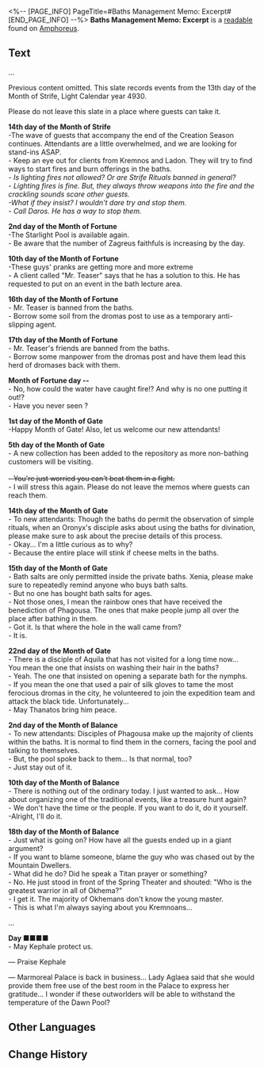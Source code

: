 <%-- [PAGE_INFO]
PageTitle=#Baths Management Memo: Excerpt#
[END_PAGE_INFO] --%>
{{Readable Infobox
|id           = 472
|partIds      = 190783
|title        = 
|image        = Item Baths Management Memo- Excerpt.png
|world        = Amphoreus
|parts        = 1
|author       = <!--to be added-->
|description  = Public memos written by bath staff. The majority are records of incidents caused by followers of different faiths in the baths.
|part1        = Baths Management Memo: Excerpt
|source1      = {{cx|Source missing}}
|characters   = 
|factions     = 
}}
'''Baths Management Memo: Excerpt''' is a [[readable]] found on [[Amphoreus]].
<!--
==Location==
{{Map Embed|<map name>|<marker id>}}
-->
==Text==
...

Previous content omitted. This slate records events from the 13th day of the Month of Strife, Light Calendar year 4930.

Please do not leave this slate in a place where guests can take it.

'''14th day of the Month of Strife'''<br />-The wave of guests that accompany the end of the Creation Season continues. Attendants are a little overwhelmed, and we are looking for stand-ins ASAP.<br />- Keep an eye out for clients from Kremnos and Ladon. They will try to find ways to start fires and burn offerings in the baths.<br />''- Is lighting fires not allowed? Or are Strife Rituals banned in general?''<br />''- Lighting fires is fine. But, they always throw weapons into the fire and the crackling sounds scare other guests.''<br />''-What if they insist? I wouldn't dare try and stop them.''<br />''- Call Daros. He has a way to stop them.''

'''2nd day of the Month of Fortune'''<br />-The Starlight Pool is available again.<br />- Be aware that the number of Zagreus faithfuls is increasing by the day.

'''10th day of the Month of Fortune'''<br />-These guys' pranks are getting more and more extreme<br />- A client called "Mr. Teaser" says that he has a solution to this. He has requested to put on an event in the bath lecture area.

'''16th day of the Month of Fortune'''<br />- Mr. Teaser is banned from the baths.<br />- Borrow some soil from the dromas post to use as a temporary anti-slipping agent.

'''17th day of the Month of Fortune'''<br />- Mr. Teaser's friends are banned from the baths.<br />- Borrow some manpower from the dromas post and have them lead this herd of dromases back with them.

'''Month of Fortune day --'''<br />- No, how could the water have caught fire!? And why is no one putting it out!?<br />- Have you never seen {{Rubi|Spirit Day|Leap Day}}?

'''1st day of the Month of Gate'''<br />-Happy Month of Gate! Also, let us welcome our new attendants!

'''5th day of the Month of Gate'''<br />- A new collection has been added to the repository as more non-bathing customers will be visiting.<br /><s>{{Size|28|- Keep an eye out for the Kremnoans.}}</s><br /><s>- You're just worried you can't beat them in a fight.</s><br />- I will stress this again. Please do not leave the memos where guests can reach them.

'''14th day of the Month of Gate'''<br />- To new attendants: Though the baths do permit the observation of simple rituals, when an Oronyx's disciple asks about using the baths for divination, please make sure to ask about the precise details of this process.<br />- Okay... I'm a little curious as to why?<br />- Because the entire place will stink if cheese melts in the baths.

'''15th day of the Month of Gate'''<br />- Bath salts are only permitted inside the private baths. Xenia, please make sure to repeatedly remind anyone who buys bath salts.<br />- But no one has bought bath salts for ages.<br />- Not those ones, I mean the rainbow ones that have received the benediction of Phagousa. The ones that make people jump all over the place after bathing in them.<br />- Got it. Is that where the hole in the wall came from?<br />- It is.

'''22nd day of the Month of Gate'''<br />- There is a disciple of Aquila that has not visited for a long time now...<br />You mean the one that insists on washing their hair in the baths?<br />- Yeah. The one that insisted on opening a separate bath for the nymphs.<br />- If you mean the one that used a pair of silk gloves to tame the most ferocious dromas in the city, he volunteered to join the expedition team and attack the black tide. Unfortunately...<br />- May Thanatos bring him peace.

'''2nd day of the Month of Balance'''<br />- To new attendants: Disciples of Phagousa make up the majority of clients within the baths. It is normal to find them in the corners, facing the pool and talking to themselves.<br />- But, the pool spoke back to them... Is that normal, too?<br />- Just stay out of it.

'''10th day of the Month of Balance'''<br />- There is nothing out of the ordinary today. I just wanted to ask... How about organizing one of the traditional events, like a treasure hunt again?<br />- We don't have the time or the people. If you want to do it, do it yourself.<br />-Alright, I'll do it.

'''18th day of the Month of Balance'''<br />- Just what is going on? How have all the guests ended up in a giant argument?<br />- If you want to blame someone, blame the guy who was chased out by the Mountain Dwellers.<br />- What did he do? Did he speak a Titan prayer or something?<br />- No. He just stood in front of the Spring Theater and shouted: "Who is the greatest warrior in all of Okhema?"<br />- I get it. The majority of Okhemans don't know the young master.<br />- This is what I'm always saying about you Kremnoans...

...

'''Day ■■■■'''<br />- May Kephale protect us.

&mdash; Praise Kephale

&mdash; Marmoreal Palace is back in business... Lady Aglaea said that she would provide them free use of the best room in the Palace to express her gratitude... I wonder if these outworlders will be able to withstand the temperature of the Dawn Pool?

<!--
==Trivia==
* 
-->
==Other Languages==
{{Other Languages
|en   = Baths Management Memo: Excerpt
|zhs  = 浴场管理备忘录•摘
|zht  = 浴場管理備忘錄•摘
|ja   = バルネア管理備忘録・抜粋
|ko   = 목욕탕 관리 비망록•발췌
|es   = Notas sobre la gestión de las termas (extracto)
|fr   = Note de gestion des thermes&nbsp;: extrait
|ru   = Меморандум управления купальней (выдержка)
|th   = บันทึกเตือนความจำ ในการดูแลโรงอาบน้ำ: สรุป
|vi   = Sổ Ghi Chép Quản Lý Nhà Tắm-Trích
|de   = Notizen zur Badverwaltung: Auszug
|id   = Catatan Manajemen Pemandian: Kutipan
|pt   = Trecho do Memorando da Gestão do Balneário
}}

==Change History==
{{Change History|3.0}}